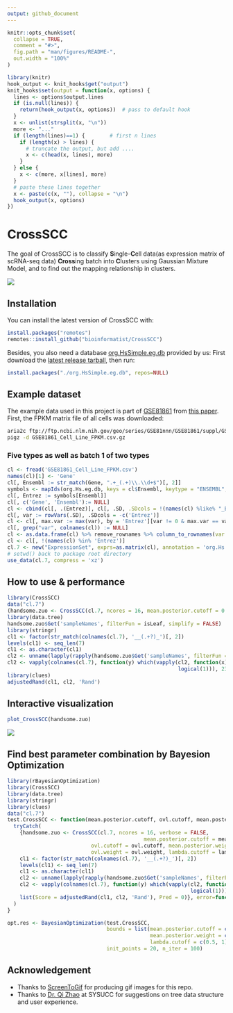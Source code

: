 ```yaml
---
output: github_document
---
```


<!-- README.md is generated from README.Rmd. Please edit that file -->

```r
knitr::opts_chunk$set(
  collapse = TRUE,
  comment = "#>",
  fig.path = "man/figures/README-",
  out.width = "100%"
)

library(knitr)
hook_output <- knit_hooks$get("output")
knit_hooks$set(output = function(x, options) {
  lines <- options$output.lines
  if (is.null(lines)) {
    return(hook_output(x, options))  # pass to default hook
  }
  x <- unlist(strsplit(x, "\n"))
  more <- "..."
  if (length(lines)==1) {        # first n lines
    if (length(x) > lines) {
      # truncate the output, but add ....
      x <- c(head(x, lines), more)
    }
  } else {
    x <- c(more, x[lines], more)
  }
  # paste these lines together
  x <- paste(c(x, ""), collapse = "\n")
  hook_output(x, options)
})
```

# CrossSCC

The goal of CrossSCC is to classify **S**ingle-**C**ell data(as expression matrix of scRNA-seq data) **Cross**ing batch into **C**lusters using Gaussian Mixture Model, and to find out the mapping relationship in clusters.

![](man/figures/readme.gif)

## Installation

You can install the latest version of CrossSCC with:

```r
install.packages("remotes")
remotes::install_github("bioinformatist/CrossSCC")
```

Besides, you also need a database [org.HsSimple.eg.db](https://github.com/bioinformatist/org.HsSimple.eg.db) provided by us: First download the [latest release tarball](https://github.com/bioinformatist/org.HsSimple.eg.db/releases), then run:

```r
install.packages("./org.HsSimple.eg.db", repos=NULL)
```

## Example dataset

The example data used in this project is part of [GSE81861](https://www.ncbi.nlm.nih.gov/geo/query/acc.cgi?acc=GSE81861) from [this paper](https://www.nature.com/articles/ng.3818#accessions). First, the FPKM matrix file of all cells was downloaded:

```bash
aria2c ftp://ftp.ncbi.nlm.nih.gov/geo/series/GSE81nnn/GSE81861/suppl/GSE81861_Cell_Line_FPKM.csv.gz
pigz -d GSE81861_Cell_Line_FPKM.csv.gz
```

### Five types as well as batch 1 of two types

```r
cl <- fread('GSE81861_Cell_Line_FPKM.csv')
names(cl)[1] <- 'Gene'
cl[, Ensembl := str_match(Gene, ".+_(.+)\\.\\d+$")[, 2]]
symbols <- mapIds(org.Hs.eg.db, keys = cl$Ensembl, keytype = "ENSEMBL", column="ENTREZID", multiVals = 'first')
cl[, Entrez := symbols[Ensembl]]
cl[, c('Gene', 'Ensembl'):= NULL]
cl <- cbind(cl[, .(Entrez)], cl[, .SD, .SDcols = !(names(cl) %like% "_B2_")])
cl[, var := rowVars(.SD), .SDcols = -c('Entrez')]
cl <- cl[, max.var := max(var), by = 'Entrez'][var != 0 & max.var == var & !is.na(Entrez), ]
cl[, grep("var", colnames(cl)) := NULL]
cl <- as.data.frame(cl) %>% remove_rownames %>% column_to_rownames(var = "Entrez")
cl <- cl[, !(names(cl) %in% 'Entrez')]
cl.7 <- new("ExpressionSet", exprs=as.matrix(cl), annotation = 'org.Hs.eg.db')
# setwd() back to package root directory
use_data(cl.7, compress = 'xz')
```

## How to use & performance

```r
library(CrossSCC)
data("cl.7")
(handsome.zuo <- CrossSCC(cl.7, ncores = 16, mean.posterior.cutoff = 0.1036, ovl.cutoff = 0.1864, mean.posterior.weight = 0.2557,	ovl.weight = 0.6198, lambda.cutoff = 0.7750, verbose = FALSE))
library(data.tree)
handsome.zuo$Get('sampleNames', filterFun = isLeaf, simplify = FALSE)
library(stringr)
cl1 <- factor(str_match(colnames(cl.7), '__(.+?)_')[, 2])
levels(cl1) <- seq_len(7)
cl1 <- as.character(cl1)
cl2 <- unname(lapply(rapply(handsome.zuo$Get('sampleNames', filterFun = isLeaf), enquote, how = 'unlist'), eval))
cl2 <- vapply(colnames(cl.7), function(y) which(vapply(cl2, function(x) y %in% x,
                                                       logical(1))), 2333, USE.NAMES = FALSE)
library(clues)
adjustedRand(cl1, cl2, 'Rand')
```

## Interactive visualization

```r
plot_CrossSCC(handsome.zuo)
```

![](man/figures/readme2.gif)

## Find best parameter combination by Bayesion Optimization

```r
library(rBayesianOptimization)
library(CrossSCC)
library(data.tree)
library(stringr)
library(clues)
data("cl.7")
test.CrossSCC <- function(mean.posterior.cutoff, ovl.cutoff, mean.posterior.weight, ovl.weight, lambda.cutoff) {
  tryCatch(
    {handsome.zuo <- CrossSCC(cl.7, ncores = 16, verbose = FALSE,
                                            mean.posterior.cutoff = mean.posterior.cutoff,
                           ovl.cutoff = ovl.cutoff, mean.posterior.weight = mean.posterior.weight,
                           ovl.weight = ovl.weight, lambda.cutoff = lambda.cutoff)
    cl1 <- factor(str_match(colnames(cl.7), '__(.+?)_')[, 2])
    levels(cl1) <- seq_len(7)
    cl1 <- as.character(cl1)
    cl2 <- unname(lapply(rapply(handsome.zuo$Get('sampleNames', filterFun = isLeaf), enquote, how = 'unlist'), eval))
    cl2 <- vapply(colnames(cl.7), function(y) which(vapply(cl2, function(x) y %in% x, 
                                                           logical(1))), 2333, USE.NAMES = FALSE)
    list(Score = adjustedRand(cl1, cl2, 'Rand'), Pred = 0)}, error=function(e) list(Score = 0, Pred = 0)
  )
}

opt.res <- BayesianOptimization(test.CrossSCC,
                                bounds = list(mean.posterior.cutoff = c(0, 0.5), ovl.cutoff = c(0, 0.5),
                                              mean.posterior.weight = c(0, 1), ovl.weight = c(0, 1),
                                              lambda.cutoff = c(0.5, 1)),
                                init_points = 20, n_iter = 100)
```

## Acknowledgement

- Thanks to [ScreenToGif](https://github.com/NickeManarin/ScreenToGif) for producing gif images for this repo.
- Thanks to [Dr. Qi Zhao](http://seqworld.com) at SYSUCC for suggestions on tree data structure and user experience.
